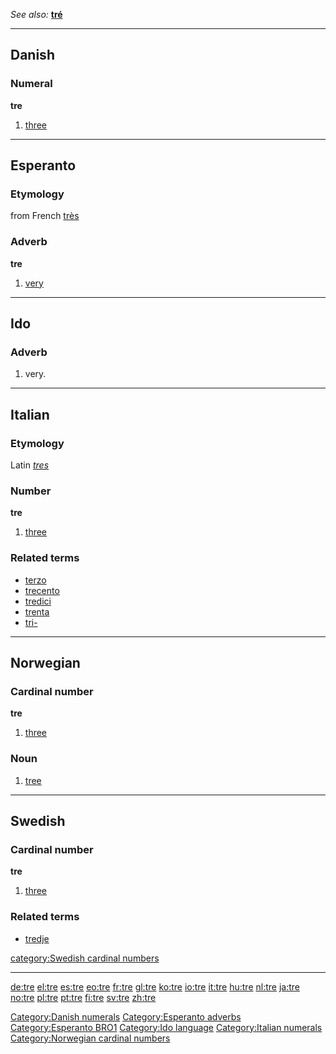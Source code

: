 ''See also:'' '''[[tré]]'''

----

==Danish==

=== Numeral ===
'''tre'''

#[[three]]

[[Category:Danish numerals]]

----

==Esperanto==
===Etymology===
from French [[très]]
===Adverb===
'''tre'''
# [[very]]
[[Category:Esperanto adverbs]]
[[Category:Esperanto BRO1]]

----

==Ido==
===Adverb===
# very.
[[Category:Ido language]]

----

==Italian==
===Etymology===
Latin ''[[tres]]''
===Number===
'''tre''' 

# [[three]]

[[Category:Italian numerals]]

===Related terms===
*[[terzo]]
*[[trecento]]
*[[tredici]]
*[[trenta]]
*[[tri-]]

----

==Norwegian==
===Cardinal number===
[[Category:Norwegian cardinal numbers]]
'''tre'''
#[[three]]
===Noun===
{{no-noun-irreg|n|[[treet]]|[[trær]]|[[trærne]]}}
#[[tree]]

----

==Swedish==
===Cardinal number===
'''tre'''

#[[three]]

===Related terms===
*[[tredje]]
[[category:Swedish cardinal numbers]]

----

[[de:tre]]
[[el:tre]]
[[es:tre]]
[[eo:tre]]
[[fr:tre]]
[[gl:tre]]
[[ko:tre]]
[[io:tre]]
[[it:tre]]
[[hu:tre]]
[[nl:tre]]
[[ja:tre]]
[[no:tre]]
[[pl:tre]]
[[pt:tre]]
[[fi:tre]]
[[sv:tre]]
[[zh:tre]]